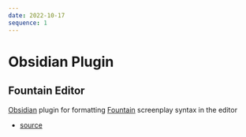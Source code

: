 ```yaml
---
date: 2022-10-17
sequence: 1
---
```




# Obsidian Plugin

## Fountain Editor

[Obsidian](https://obsidian.md) plugin for formatting [Fountain](https://fountain.io) screenplay syntax
in the editor

- <Icon name="lucide:link" /> [<Icon name="mdi:github" /> source](https://github.com/chuangcaleb/obsidian-fountain-editor)

